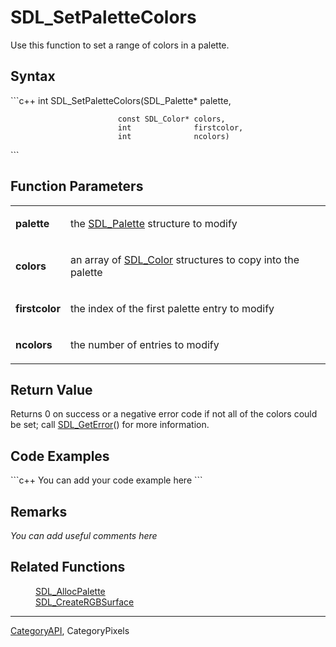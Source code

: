 <!-- pragma section-numbers off -->
<!-- pragma disable-camelcase -->
= SDL_SetPaletteColors =
Use this function to set a range of colors in a palette.


== Syntax ==
```c++
int SDL_SetPaletteColors(SDL_Palette*     palette,
                         const SDL_Color* colors,
                         int              firstcolor,
                         int              ncolors)
```
== Function Parameters ==
{|
|'''palette''' 
|the [[SDL_Palette]] structure to modify 
|-
|'''colors''' 
|an array of [[SDL_Color]] structures to copy into the palette 
|-
|'''firstcolor''' 
|the index of the first palette entry to modify 
|-
|'''ncolors''' 
|the number of entries to modify 
|}


== Return Value ==
Returns 0 on success or a negative error code if not all of the colors could be set; call [[SDL_GetError]]() for more information.

== Code Examples ==
```c++
You can add your code example here
```
== Remarks ==
''You can add useful comments here''

== Related Functions ==
:[[SDL_AllocPalette]]
:[[SDL_CreateRGBSurface]]

----
[[CategoryAPI]], CategoryPixels
